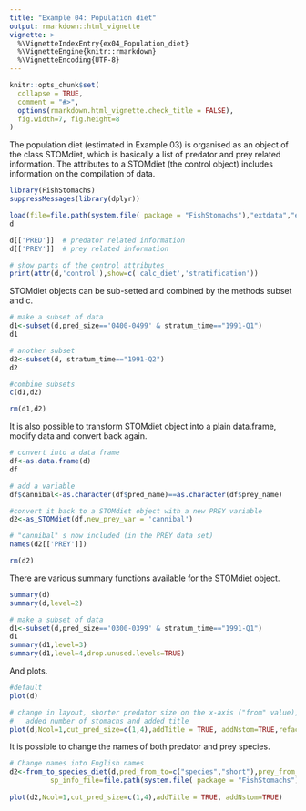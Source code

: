 ```yaml
---
title: "Example 04: Population diet"
output: rmarkdown::html_vignette
vignette: >
  %\VignetteIndexEntry{ex04_Population_diet}
  %\VignetteEngine{knitr::rmarkdown}
  %\VignetteEncoding{UTF-8}
---
```


```r
knitr::opts_chunk$set(
  collapse = TRUE,
  comment = "#>",
  options(rmarkdown.html_vignette.check_title = FALSE),
  fig.width=7, fig.height=8
)
```


The population diet (estimated in Example 03) is organised as an object of the class STOMdiet, which is basically a list of predator and prey related information. The attributes to a STOMdiet (the control object) includes information on the compilation of data. 

```r
library(FishStomachs)
suppressMessages(library(dplyr))

load(file=file.path(system.file( package = "FishStomachs"),"extdata","ex03d.Rdata"))
d

d[['PRED']]  # predator related information
d[['PREY']]  # prey related information

# show parts of the control attributes
print(attr(d,'control'),show=c('calc_diet','stratification'))


```
STOMdiet objects can be sub-setted and combined by the methods subset and c. 

```r

# make a subset of data
d1<-subset(d,pred_size=='0400-0499' & stratum_time=="1991-Q1")
d1

# another subset
d2<-subset(d, stratum_time=="1991-Q2")
d2

#combine subsets
c(d1,d2)

rm(d1,d2)
```

It is also possible to transform STOMdiet object into a plain data.frame, modify data and convert back again.

```r

# convert into a data frame
df<-as.data.frame(d)
df

# add a variable 
df$cannibal<-as.character(df$pred_name)==as.character(df$prey_name)

#convert it back to a STOMdiet object with a new PREY variable
d2<-as_STOMdiet(df,new_prey_var = 'cannibal')

# "cannibal" s now included (in the PREY data set)
names(d2[['PREY']])

rm(d2)

```
There are various summary functions available for the STOMdiet object. 

```r

summary(d)
summary(d,level=2)

# make a subset of data
d1<-subset(d,pred_size=='0300-0399' & stratum_time=="1991-Q1")
d1
summary(d1,level=3)
summary(d1,level=4,drop.unused.levels=TRUE)

```

And plots.
```r

#default
plot(d)

# change in layout, shorter predator size on the x-axis ("from" value),
#   added number of stomachs and added title
plot(d,Ncol=1,cut_pred_size=c(1,4),addTitle = TRUE, addNstom=TRUE,refac_prey=TRUE)

```


It is possible to change the names of both predator and prey species.

```r

# Change names into English names
d2<-from_to_species_diet(d,pred_from_to=c("species","short"),prey_from_to=c("species","short"),
          sp_info_file=file.path(system.file( package = "FishStomachs"),"extdata",'species_info.csv'))
                         
plot(d2,Ncol=1,cut_pred_size=c(1,4),addTitle = TRUE, addNstom=TRUE)




```
